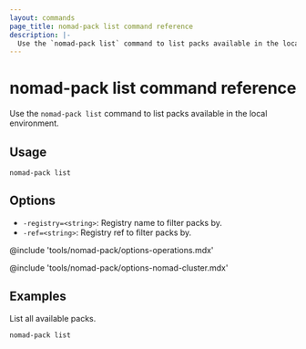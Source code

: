 ```yaml
---
layout: commands
page_title: nomad-pack list command reference
description: |-
  Use the `nomad-pack list` command to list packs available in the local environment.
---
```


# nomad-pack list command reference

Use the `nomad-pack list` command to list packs available in the local environment.

## Usage

```plaintext
nomad-pack list
```

## Options

- `-registry=<string>`: Registry name to filter packs by.
- `-ref=<string>`: Registry ref to filter packs by.

@include 'tools/nomad-pack/options-operations.mdx'

@include 'tools/nomad-pack/options-nomad-cluster.mdx'

## Examples

List all available packs.

```shell
nomad-pack list
```
